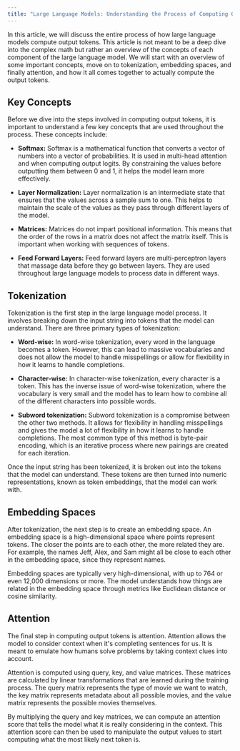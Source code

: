 ```yaml
---
title: "Large Language Models: Understanding the Process of Computing Output Tokens"
---
```


In this article, we will discuss the entire process of how large language models compute output tokens. This article is not meant to be a deep dive into the complex math but rather an overview of the concepts of each component of the large language model. We will start with an overview of some important concepts, move on to tokenization, embedding spaces, and finally attention, and how it all comes together to actually compute the output tokens.

## Key Concepts

Before we dive into the steps involved in computing output tokens, it is important to understand a few key concepts that are used throughout the process. These concepts include:

- **Softmax:** Softmax is a mathematical function that converts a vector of numbers into a vector of probabilities. It is used in multi-head attention and when computing output logits. By constraining the values before outputting them between 0 and 1, it helps the model learn more effectively.

- **Layer Normalization:** Layer normalization is an intermediate state that ensures that the values across a sample sum to one. This helps to maintain the scale of the values as they pass through different layers of the model.

- **Matrices:** Matrices do not impart positional information. This means that the order of the rows in a matrix does not affect the matrix itself. This is important when working with sequences of tokens.

- **Feed Forward Layers:** Feed forward layers are multi-perceptron layers that massage data before they go between layers. They are used throughout large language models to process data in different ways.

## Tokenization

Tokenization is the first step in the large language model process. It involves breaking down the input string into tokens that the model can understand. There are three primary types of tokenization:

- **Word-wise:** In word-wise tokenization, every word in the language becomes a token. However, this can lead to massive vocabularies and does not allow the model to handle misspellings or allow for flexibility in how it learns to handle completions.

- **Character-wise:** In character-wise tokenization, every character is a token. This has the inverse issue of word-wise tokenization, where the vocabulary is very small and the model has to learn how to combine all of the different characters into possible words.

- **Subword tokenization:** Subword tokenization is a compromise between the other two methods. It allows for flexibility in handling misspellings and gives the model a lot of flexibility in how it learns to handle completions. The most common type of this method is byte-pair encoding, which is an iterative process where new pairings are created for each iteration.

Once the input string has been tokenized, it is broken out into the tokens that the model can understand. These tokens are then turned into numeric representations, known as token embeddings, that the model can work with.

## Embedding Spaces

After tokenization, the next step is to create an embedding space. An embedding space is a high-dimensional space where points represent tokens. The closer the points are to each other, the more related they are. For example, the names Jeff, Alex, and Sam might all be close to each other in the embedding space, since they represent names.

Embedding spaces are typically very high-dimensional, with up to 764 or even 12,000 dimensions or more. The model understands how things are related in the embedding space through metrics like Euclidean distance or cosine similarity.

## Attention

The final step in computing output tokens is attention. Attention allows the model to consider context when it's completing sentences for us. It is meant to emulate how humans solve problems by taking context clues into account.

Attention is computed using query, key, and value matrices. These matrices are calculated by linear transformations that are learned during the training process. The query matrix represents the type of movie we want to watch, the key matrix represents metadata about all possible movies, and the value matrix represents the possible movies themselves.

By multiplying the query and key matrices, we can compute an attention score that tells the model what it is really considering in the context. This attention score can then be used to manipulate the output values to start computing what the most likely next token is.
